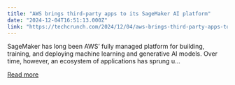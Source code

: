 ```yaml
---
title: "AWS brings third-party apps to its SageMaker AI platform"
date: "2024-12-04T16:51:13.000Z"
link: "https://techcrunch.com/2024/12/04/aws-brings-third-party-apps-to-its-sagemaker-ai-platform/"
---
```


SageMaker has long been AWS&#8217; fully managed platform for building, training, and deploying machine learning and generative AI models. Over time, however, an ecosystem of applications has sprung u...

[Read more](https://techcrunch.com/2024/12/04/aws-brings-third-party-apps-to-its-sagemaker-ai-platform/)
